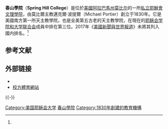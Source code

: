 {{Infobox university
 | name            = Spring Hill College
 | image           = SPRING HILL COLLEGE, MOBILE ALABAMA - panoramio.jpg
 | latin_name      = Collegium Fons Collis 
 | motto           = 拉丁語：In Colle Exaltatus Fons Sapientae<br />英語：A spring of wisdom is he who was lifted up on the hill
 | established     = 1830
 | type            = [[私立大學|私立]][[文理學院|文理學院]]
 | affiliation     = 天主教[[耶穌會|耶穌會]]
 | endowment       = US $2157万<ref name="usnews">{{cite web |url= http://colleges.usnews.rankingsandreviews.com/best-colleges/spring-hill-college-1041 |title= Spring Hill College |publisher= US News & World Report |accessdate= 2016-10-10 |archive-date= 2011-09-05 |archive-url= https://web.archive.org/web/20110905211950/http://colleges.usnews.rankingsandreviews.com/best-colleges/spring-hill-college-1041 |dead-url= no }}</ref>
 | president       = Christopher P. Puto, Ph.D.
 | staff           =
 | faculty         = 79（全職）
 | students        = 1,439
 | undergrad       = 1,257
 | postgrad        = 182
 | city            = [[莫比尔_(阿拉巴马州)|莫比尔]]
 | state           = [[阿拉巴馬州|阿拉巴馬州]]
 | country         = [[美國|美國]]
 | campus          = 都市：{{convert|400|acre|ha|1}}
 | colors          =紫色和白色 {{colorbox|purple}} {{colorbox|white}}
 | athletics       = [[NCAA|NCAA]] Division II [[Southern_Intercollegiate_Athletic_Conference|SIAC]]
 | sports          = 19支校隊<ref name="athletics">{{cite web|title=Spring Hills College Athletics|url=http://www.shcbadgers.com/|access-date=2016-10-16|archive-date=2021-03-26|archive-url=https://web.archive.org/web/20210326135151/https://shcbadgers.com/|dead-url=no}}</ref><br>(8 men's and 11 women's)
 | nickname        = Badgers
 | mascot          = [[獾|獾]]
 | affiliations    = [[Association_of_Jesuit_Colleges_and_Universities|AJCU]]
 | website         = [http://www.shc.edu/ www.shc.edu]
}}

'''春山學院'''（'''Spring Hill College'''）是位於[[美國|美國]][[阿拉巴馬州|阿拉巴馬州]][[莫比尔_(阿拉巴马州)|莫比尔]]的一所[[私立大學|私立]][[耶穌會|耶穌會]][[文理學院|文理學院]]，由莫比爾主教邁克爾·波提爾（Michael Portier）創立于1830年。它是美國南方第一所天主教學院，也是全美第五古老的天主教學院，在現在的[[耶稣会学院和大学联合会|耶稣会学院和大学联合会]]成員中排在第三位。2017年《[[美國新聞與世界報道|美國新聞與世界報道]]》未將其列入國内排名。<ref name="usnews"/>

==参考文献==
{{reflist}}
== 外部链接 ==
{{coord|30.69430|-88.13682|display=title}}
* {{official|http://www.shc.edu/}}
* [http://www.shcbadgers.com/ 校方體育網站] {{Wayback|url=http://www.shcbadgers.com/ |date=20210326135151 }}

{{-}}
{{耶稣会学院和大学联合会}}

[[Category:美国耶稣会大学|Category:美国耶稣会大学]]
[[Category:春山學院|]]
[[Category:1830年創建的教育機構|Category:1830年創建的教育機構]]